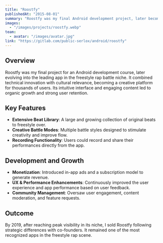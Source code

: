 ---
title: "Roostfy"
publishedAt: "2015-08-01"
summary: "Roostfy was my final Android development project, later becoming the top freestyle rap battle app in its niche. It featured a large beat library, creative battle modes, and recording tools. Monetized through ads and subscriptions, Roostfy grew steadily before I sold it in 2019 following internal partnership conflicts."
images:
  - "/images/projects/roostfy.webp"
team:
  - avatar: "/images/avatar.jpg"
link: "https://gitlab.com/public-serlox/android/roostfy"
---

## Overview

Roostfy was my final project for an Android development course, later evolving into the leading app in the freestyle rap battle niche. It combined technical innovation with cultural relevance, becoming a creative platform for thousands of users. Its intuitive interface and engaging content led to organic growth and strong user retention.

## Key Features

- **Extensive Beat Library**: A large and growing collection of original beats to freestyle over.
- **Creative Battle Modes**: Multiple battle styles designed to stimulate creativity and improve flow.
- **Recording Functionality**: Users could record and share their performances directly from the app.

## Development and Growth

- **Monetization**: Introduced in-app ads and a subscription model to generate revenue.
- **UX & Performance Enhancements**: Continuously improved the user experience and app performance based on user feedback.
- **Community Management**: Oversaw user engagement, content moderation, and feature requests.

## Outcome

By 2019, after reaching peak visibility in its niche, I sold Roostfy following strategic differences with co-founders. It remained one of the most recognized apps in the freestyle rap scene.
